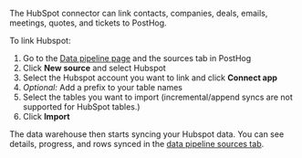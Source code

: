 The HubSpot connector can link contacts, companies, deals, emails, meetings, quotes, and tickets to PostHog.

To link Hubspot:

1. Go to the [Data pipeline page](https://us.posthog.com/pipeline/sources) and the sources tab in PostHog
2. Click **New source** and select Hubspot
3. Select the Hubspot account you want to link and click **Connect app**
4. *Optional:* Add a prefix to your table names
5. Select the tables you want to import (incremental/append syncs are not supported for HubSpot tables.)
6. Click **Import**

The data warehouse then starts syncing your Hubspot data. You can see details, progress, and rows synced in the [data pipeline sources tab](https://us.posthog.com/pipeline/sources).
